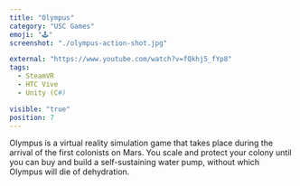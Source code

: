 ```yaml
---
title: "Olympus"
category: "USC Games"
emoji: "🕹️"
screenshot: "./olympus-action-shot.jpg"

external: "https://www.youtube.com/watch?v=fQkhj5_fYp8"
tags:
  - SteamVR
  - HTC Vive
  - Unity (C#)

visible: "true"
position: 7
---
```


Olympus is a virtual reality simulation game that takes place during the arrival of the first colonists on Mars. You scale and protect your colony until you can buy and build a self-sustaining water pump, without which Olympus will die of dehydration.
